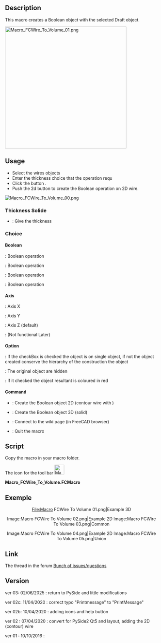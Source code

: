 <languages/>
<translate>
<!--T:1-->
{{Macro
|Name=Macro FCWire To Volume
|Icon=Macro_FCWire_To_Volume.png
|Description=Create a Boolean operation with the selected wires. Push the 2d button to create the Boolean operation on to 2D wire.
|Author=Mario52
|Version=0.03
|Date=2020/06/02
|FCVersion=0.19 and more
|Download=[https://www.freecadweb.org/wiki/images/f/f2/Macro_FCWire_To_Volume.png ToolBar Icon]
}}

==Description== <!--T:3-->

<!--T:37-->
This macro creates a Boolean object with the selected Draft object.

</translate>
[[File:Macro FCWire To Volume 01.png|400px]]
<translate>

==Usage== <!--T:4-->

<!--T:38-->
* Select the wires objects
* Enter the thickness choice that the operation requ
* Click the button {{KEY|Create}}.
* Push the 2d button to create the Boolean operation on 2D wire.

</translate>
[[File:Macro FCWire To Volume 00.png]]
<translate>

===Thickness Solide=== <!--T:5-->

<!--T:9-->
*{{SpinBox|SpinBox}} : Give the thickness

===Choice=== <!--T:10-->

====Boolean==== <!--T:11-->

<!--T:12-->
{{RadioButton|TRUE|Intersection}} : Boolean operation

<!--T:13-->
{{RadioButton|Substraction}} : Boolean operation

<!--T:14-->
{{RadioButton|Union}} : Boolean operation

<!--T:15-->
{{RadioButton|Xor}} : Boolean operation

====Axis==== <!--T:16-->

<!--T:17-->
{{RadioButton|X Axis}} : Axis X 

<!--T:18-->
{{RadioButton|Y Axis}} : Axis Y 

<!--T:19-->
{{RadioButton|TRUE|Z Axis}} : Axis Z (default)

<!--T:20-->
{{RadioButton|Direction}} : (Not functional Later)

====Option==== <!--T:21-->

<!--T:22-->
{{CheckBox|TRUE|Single object}} : If the checkBox is checked the object is on single object, if not the object created conserve the hierarchy of the construction the object 

<!--T:23-->
{{CheckBox|TRUE|Hidden}} : The original object are hidden

<!--T:24-->
{{CheckBox|Color}} : If it checked the object resultant is coloured in red

====Command==== <!--T:25-->

<!--T:26-->
*{{KEY|Create 2D}} : Create the Boolean object 2D (contour wire with {{Incode|Draft.makeShape2DView()}})

<!--T:27-->
*{{KEY|Create 3D}} : Create the Boolean object 3D (solid)

<!--T:28-->
*{{KEY|Help}} : Connect to the wiki page (in FreeCAD browser)

<!--T:29-->
*{{KEY|Quit}} : Quit the macro

==Script== <!--T:6-->

<!--T:39-->
Copy the macro in your macro folder. 

<!--T:7-->
The icon for the tool bar [[File:Macro FCWire To Volume.png|32px]]

</translate>

'''Macro_FCWire_To_Volume.FCMacro'''

{{MacroCode|code=
# -*- coding: utf-8 -*-
from __future__ import unicode_literals
#
"""
***************************************************************************
*   Copyright (c) <mario52> 2016 2017 2018 2019 2020 2021 2022 2023 2024  *
*   2025                                                                  *
*   This file is a supplement to the FreeCAD CAx development system.      *
*                                                                         *
*   This program is free software; you can redistribute it and/or modify  *
*   it under the terms of the GNU Lesser General Public License (LGPL)    *
*   as published by the Free Software Foundation; either version 2 of     *
*   the License, or (at your option) any later version.                   *
*   for detail see the LICENCE text file.                                 *
**                                                                       **
*   Use at your own risk. The author assumes no liability for data loss.  *
*              It is advised to backup your data frequently.              *
*             If you do not trust the software do not use it.             *
**                                                                       **
*   This software is distributed in the hope that it will be useful,      *
*   but WITHOUT ANY WARRANTY; without even the implied warranty of        *
*   MERCHANTABILITY or FITNESS FOR A PARTICULAR PURPOSE.  See the         *
*   GNU Library General Public License for more details.                  *
*                                                                         *
*   You should have received a copy of the GNU Library General Public     *
*   License along with this macro; if not, write to the Free Software     *
*   Foundation, Inc., 59 Temple Place, Suite 330, Boston, MA  02111-1307  *
*   USA                                                                   *
***************************************************************************
*           WARNING! All changes in this file will be lost and            *  
*                  may cause malfunction of the program                   *
***************************************************************************
"""
#Macro_FCWire_To_Volume 10/10/2016_01, 2020/04/08_02, 2020/04/10_2b, 2020/04/10_2c, 02/06/2025_03
#
#OS: Windows 10 (10.0)                           #OS: Windows 10 build 19045
#Word size of OS: 64-bit                         #Architecture: x86_64
#Word size of FreeCAD: 64-bit                    #Version: 1.1.0dev.41905 (Git)
#Version: 0.19.20311 (Git)                       #Build date: 2025/05/30 18:02:58
#Build type: Release                             #Build type: Release
#Branch: master                                  #Branch: main
#Hash: 915e551bbb7e3614bc804f1ae1f65027b5432b9f  #Hash: 239a05b242b9162fd7a5ab13dcfa86b097c5ad55
#Python version: 3.6.8                           #Python 3.11.12, Qt 6.8.3, Coin 4.0.3, Vtk 9.3.1, boost 1_86, Eigen3 3.4.0, PySide 6.8.3
#Qt version: 5.12.1                              #shiboken 6.8.3, xerces-c 3.2.5, IfcOpenShell 0.8.2, OCC 7.8.1
#Coin version: 4.0.0a                            #Locale: French/Mars (fr_MA)
#OCC version: 7.3.0                              #Navigation Style/Orbit Style/Rotation Mode: CAD/Trackball/Drag at cursor
#                                                #Stylesheet/Theme/QtStyle: unset/FreeCAD Classic/fusion
#                                                #Logical DPI/Physical DPI/Pixel Ratio: 96/99.0075/1
#
__title__   = u"Macro_FCWire_To_Volume"
__author__  = u"Mario52"
__url__     = u"https://wiki.freecadweb.org/Macro_FCWire_To_Volume"
__version__ = u"00.03"
__date__    = u"2025/06/02"    #YYYY/MM/DD

#if int(FreeCAD.Version()[1]) < 18:      # Version de FreeCAD
#    FreeCAD.Console.PrintMessage(u"This version " + __title__ + " rmu  work with the FreeCAD 0.18 or higher. " + "\n\n")

import PySide
try:
    from PySide import QtWidgets
    from PySide.QtWidgets import *
except Exception:
    None
from PySide import QtGui , QtCore
from PySide.QtGui import *
from PySide.QtCore import *
#
try:
    import webbrowser
except Exception:
    None

import Draft, Part, PartGui, FreeCADGui, FreeCAD
from FreeCAD import Base
import math
from math import sqrt, pi, sin, cos, asin

Gui = FreeCADGui
App = FreeCAD

global create2D ; create2D = 0
global ui       ; ui       = ""
global doc

try:
    _fromUtf8 = QtCore.QString.fromUtf8
except AttributeError:
    def _fromUtf8(s):
        return s

try:
    _encoding = QtGui.QApplication.UnicodeUTF8
    def _translate(context, text, disambig):
        return QtGui.QApplication.translate(context, text, disambig, _encoding)
except AttributeError:
    def _translate(context, text, disambig):
        return QtGui.QApplication.translate(context, text, disambig)

class Ui_MainWindow(object):

    def __init__(self ):
        self.window = MainWindow
        #self.path   = FreeCAD.ConfigGet(u"AppHomePath")
        self.path   = FreeCAD.ConfigGet(u"UserAppData")
        self.path   = self.path.replace(u"\\","/")

        self.thicknessValue  = 0.0
        self.thicknessX      = 0.0     # extrusion
        self.thicknessY      = 0.0     # extrusion
        self.thicknessZ      = 0.0     # extrusion
        self.thicknessD      = 0.0     # extrusion

    def setupUi(self, MainWindow):
        self.window = MainWindow
        MainWindow.setObjectName(_fromUtf8(u"__title__"))
        MainWindow.resize(300, 300)
#        MainWindow.setMinimumSize(QtCore.QSize(300, 200))
#        MainWindow.setMaximumSize(QtCore.QSize(300, 200))
        self.centralwidget = QWidget(MainWindow)

        self.groupBox0 = QGroupBox()
        self.groupBox_01 = QGroupBox()

        self.doubleSpinBox = QDoubleSpinBox()
        self.doubleSpinBox.setMinimum(0)
        self.doubleSpinBox.setMaximum(999999.999999)
        self.doubleSpinBox.setDecimals(3)
        self.doubleSpinBox.setValue(0.0)
        self.doubleSpinBox.setAlignment(QtCore.Qt.AlignCenter)
        self.doubleSpinBox.setSuffix(u" mm")
        self.doubleSpinBox.valueChanged.connect(self.on_doubleSpinBox) ###
        ####
        self.groupBox_02 = QGroupBox()

        self.GroupBox_Bool = QGroupBox()
        self.RB_Intersection = QRadioButton()
        self.RB_Intersection.setIcon(QtGui.QIcon.fromTheme(u"bool",QtGui.QIcon(u":/icons/Part_Common.svg")))
        self.RB_Intersection.setChecked(True)
        self.RB_Cut = QRadioButton()
        self.RB_Cut.setIcon(QtGui.QIcon.fromTheme(u"bool",QtGui.QIcon(u":/icons/Part_Cut.svg")))
        self.RB_Union = QRadioButton()
        self.RB_Union.setIcon(QtGui.QIcon.fromTheme(u"bool",QtGui.QIcon(u":/icons/Part_Fuse.svg")))
        self.RB_Xor = QRadioButton()
        self.RB_Xor.setIcon(QtGui.QIcon.fromTheme(u"bool",QtGui.QIcon(u":/icons/Part_XOR.svg")))
        ####
        self.groupBox_Axis = QGroupBox()
        self.RB_Axis_X = QRadioButton()
        self.RB_Axis_X.setIcon(QtGui.QIcon.fromTheme(u"axis",QtGui.QIcon(u":/icons/Std_CoordinateSystem.svg")))
        self.RB_Axis_Y = QRadioButton()
        self.RB_Axis_Y.setIcon(QtGui.QIcon.fromTheme(u"axis",QtGui.QIcon(u":/icons/Std_CoordinateSystem.svg")))
        self.RB_Axis_Z = QRadioButton()
        self.RB_Axis_Z.setChecked(True)
        self.RB_Axis_Z.setIcon(QtGui.QIcon.fromTheme(u"axis",QtGui.QIcon(u":/icons/Std_CoordinateSystem.svg")))
        self.RB_Axis_D = QRadioButton()
        self.RB_Axis_D.setEnabled(False)
        self.RB_Axis_D.setIcon(QtGui.QIcon.fromTheme(u"axis",QtGui.QIcon(u":/icons/Part_Line_Parametric.svg")))#Std_CoordinateSystem
        ####
        self.groupBox_03 = QGroupBox()
        self.checkBox_01 = QCheckBox()
        self.checkBox_01.setChecked(True)             #  # False
        self.checkBox_01.setIcon(QtGui.QIcon.fromTheme(u"part",QtGui.QIcon(u":/icons/Tree_Part.svg")))
        self.checkBox_01.clicked.connect(self.on_checkBox_01) ###

        self.CB_Create_2D_Visible = QCheckBox()
        self.CB_Create_2D_Visible.setChecked(True)    #    # False
        self.CB_Create_2D_Visible.clicked.connect(self.on_CB_Create_2D_Visible) ###
#        self.CB_Create_2D_Visible.setIcon(QtGui.QIcon.fromTheme(u"draft",QtGui.QIcon(u":/icons/dagViewVisible.svg")))#

        self.CB_Colorer = QCheckBox()
        self.CB_Colorer.setChecked(False)             # True   # 
        self.CB_Colorer.setIcon(QtGui.QIcon.fromTheme(u"part",QtGui.QIcon(u":/icons/colors.svg")))
        ####
        self.groupBox_04 = QGroupBox()
        self.PB_Create_2D = QPushButton()
        self.PB_Create_2D.clicked.connect(self.on_PB_Create_2D) ###
        self.PB_Create_2D.setIcon(QIcon(QApplication.style().standardIcon(QStyle.SP_DialogOkButton))) #
        self.PB_Create = QPushButton()
        self.PB_Create.clicked.connect(self.on_PB_Create) ###
        self.PB_Create.setIcon(QIcon(QApplication.style().standardIcon(QStyle.SP_DialogOkButton))) #
        self.PB_Help = QPushButton()
        self.PB_Help.clicked.connect(self.on_PB_Help) ###
        self.PB_Help.setIcon(QIcon(QApplication.style().standardIcon(QStyle.SP_MessageBoxQuestion))) #
        self.PB_Quit = QPushButton()
        self.PB_Quit.clicked.connect(self.on_PB_Quit) ###
        self.PB_Quit.setIcon(QIcon(QApplication.style().standardIcon(QStyle.SP_DialogCloseButton))) #

        ####gridLayout####
        self.gridLayout0 = QGridLayout(self.centralwidget)
        self.gridLayout0.setContentsMargins(10, 10, 10, 10)
        self.gridLayout0.addWidget(self.groupBox0, 0, 0, 1, 1)
        ####
        self.gridLayout = QGridLayout(self.groupBox0)
        self.gridLayout.setContentsMargins(10, 10, 10, 10)
        ####
        self.gridLayout_02 = QGridLayout(self.groupBox_01)
        self.gridLayout_02.setContentsMargins(10, 10, 10, 10)
        self.gridLayout_02.addWidget(self.doubleSpinBox, 0, 0, 1, 1)
        self.gridLayout.addWidget(self.groupBox_01, 0, 0, 1, 2)
        ####
        self.gridLayout_03 = QGridLayout(self.groupBox_02)
        self.gridLayout_03.setContentsMargins(10, 10, 10, 10)
        ####
        self.gridLayout_04 = QGridLayout(self.GroupBox_Bool)
        self.gridLayout_04.setContentsMargins(10, 10, 10, 10)
        self.gridLayout_04.addWidget(self.RB_Intersection, 0, 0, 1, 1)
        self.gridLayout_04.addWidget(self.RB_Cut, 1, 0, 1, 1)
        self.gridLayout_04.addWidget(self.RB_Union, 2, 0, 1, 1)
        self.gridLayout_04.addWidget(self.RB_Xor, 3, 0, 1, 1)
        self.gridLayout_03.addWidget(self.GroupBox_Bool, 0, 0, 1, 1)
        ####
        self.gridLayout_05 = QGridLayout(self.groupBox_Axis)
        self.gridLayout_05.setContentsMargins(10, 10, 10, 10)
        self.gridLayout_05.addWidget(self.RB_Axis_X, 0, 0, 1, 1)
        self.gridLayout_05.addWidget(self.RB_Axis_Y, 1, 0, 1, 1)
        self.gridLayout_05.addWidget(self.RB_Axis_Z, 2, 0, 1, 1)
        self.gridLayout_05.addWidget(self.RB_Axis_D, 3, 0, 1, 1)
        self.gridLayout_03.addWidget(self.groupBox_Axis, 0, 1, 1, 1)
        self.gridLayout.addWidget(self.groupBox_02, 1, 0, 1, 2)
        ####
        self.gridLayout_06 = QGridLayout(self.groupBox_03)
        self.gridLayout_06.setContentsMargins(10, 10, 10, 10)
        self.gridLayout_06.addWidget(self.checkBox_01, 0, 0, 1, 1)
        self.gridLayout_06.addWidget(self.CB_Create_2D_Visible, 0, 1, 1, 1)
        self.gridLayout_06.addWidget(self.CB_Colorer, 0, 2, 1, 1)
        self.gridLayout.addWidget(self.groupBox_03, 2, 0, 1, 2)
        ####
        self.gridLayout_07 = QGridLayout(self.groupBox_04)
        self.gridLayout_07.setContentsMargins(10, 10, 10, 10)
        self.gridLayout_07.addWidget(self.PB_Create_2D, 0, 0, 1, 1)
        self.gridLayout_07.addWidget(self.PB_Create, 0, 1, 1, 1)
        self.gridLayout_07.addWidget(self.PB_Help, 1, 0, 1, 1)
        self.gridLayout_07.addWidget(self.PB_Quit, 1, 1, 1, 1)
        self.gridLayout.addWidget(self.groupBox_04, 3, 0, 1, 2)
        ####gridLayout####

        MainWindow.setCentralWidget(self.centralwidget)
        self.retranslateUi(MainWindow)
        QtCore.QMetaObject.connectSlotsByName(MainWindow)

    def retranslateUi(self, MainWindow):
        _translate = QtCore.QCoreApplication.translate
        MainWindow.setWindowTitle(u"FCWire To Volume")#
        MainWindow.setWindowFlags(QtCore.Qt.WindowStaysOnTopHint)        # PySide cette fonction met la fenetre en avant

        self.groupBox0.setTitle(_translate(u"MainWindow", __title__ + " " + "Ver : " + __version__ + " : " + __date__) + " rmu") #
        self.groupBox_01.setTitle(_translate(u"MainWindow", "Thickness Solide"))
        self.groupBox_02.setTitle(_translate(u"MainWindow", "Choice"))

        self.GroupBox_Bool.setTitle(_translate(u"MainWindow", "Boolean"))
        self.RB_Intersection.setText(_translate(u"MainWindow", "Intersection"))
        self.RB_Cut.setText(_translate(u"MainWindow", "Substraction"))
        self.RB_Union.setText(_translate(u"MainWindow", "Union"))
        self.RB_Xor.setText(_translate(u"MainWindow", "Xor"))

        self.groupBox_Axis.setTitle(_translate(u"MainWindow", "Axis"))
        self.RB_Axis_X.setText(_translate(u"MainWindow", "X Axis"))
        self.RB_Axis_X.setToolTip(_translate(u"MainWindow", "Plane YZ extrude direction X"))
        self.RB_Axis_Y.setText(_translate(u"MainWindow", "Y Axis"))
        self.RB_Axis_Y.setToolTip(_translate(u"MainWindow", "Plane XZ extrude direction Y"))
        self.RB_Axis_Z.setText(_translate(u"MainWindow", "Z Axis"))
        self.RB_Axis_Z.setToolTip(_translate(u"MainWindow", "Plane XY extrude direction Z"))
        self.RB_Axis_D.setText(_translate(u"MainWindow", "Direction"))
        self.RB_Axis_D.setToolTip(_translate(u"MainWindow", "Extrude direction (for later)"))

        self.groupBox_03.setTitle(_translate(u"MainWindow", "Option"))
        self.checkBox_01.setText(_translate(u"MainWindow", "Single object"))
        self.checkBox_01.setToolTip(_translate(u"MainWindow", "Check this checkBox"+"\n"+
                                               "for create single object"))
        self.CB_Create_2D_Visible.setText(_translate(u"MainWindow", "Hidden"))
        self.CB_Create_2D_Visible.setToolTip(_translate(u"MainWindow", "The object used are Hidden"))
        self.CB_Colorer.setText(_translate(u"MainWindow", "Color"))
        self.CB_Colorer.setToolTip(_translate(u"MainWindow", "If is checked the result is colored in red"))
        self.groupBox_04.setTitle(_translate(u"MainWindow", "Command"))
        self.PB_Create_2D.setText(_translate(u"MainWindow", "Create 2D"))
        self.PB_Create_2D.setToolTip(_translate(u"MainWindow", "This button Create 2D object (Draft.makeShape2DView)" + "\n" +
                                                u"The projection is make in the Z axis" + "\n" +
                                                u"The selection order is decisive for the desired result (Substraction)"))
        self.PB_Create.setText(_translate(u"MainWindow", "Create 3D"))
        self.PB_Create.setToolTip(_translate(u"MainWindow", "Create the object 3D" + "\n" +
                                             u"The selection order is decisive for the desired result (Substraction)"))
        self.PB_Help.setText(_translate(u"MainWindow", "Help"))
        self.PB_Help.setToolTip(_translate(u"MainWindow", "Display the wiki page in the FreeCAD browser"))
        self.PB_Quit.setText(_translate(u"MainWindow", "Quit"))
        self.PB_Quit.setToolTip(_translate(u"MainWindow", "Quit Wire to volume, Salut"))


    def on_doubleSpinBox(self,value):
        self.thicknessValue = value
        self.doubleSpinBox.setStyleSheet(u"QDoubleSpinBox {QPalette.Base}")
        self.PB_Create_2D.setStyleSheet(u"QPushButton {QPalette.Base}")
        self.PB_Create.setStyleSheet(u"QPushButton {QPalette.Base}")

    def on_checkBox_01(self):
        if self.checkBox_01.isChecked():
            self.checkBox_01.setIcon(QtGui.QIcon.fromTheme(u"part",QtGui.QIcon(u":/icons/Tree_Part.svg")))
            self.checkBox_01.setText(u"Single object")
        else:
            self.checkBox_01.setIcon(QtGui.QIcon.fromTheme(u"part",QtGui.QIcon(u":/icons/sel-instance.svg")))
            self.checkBox_01.setText(u"Objects")

    def on_CB_Create_2D_Visible(self):
        if self.CB_Create_2D_Visible.isChecked():
#            self.CB_Create_2D_Visible.setIcon(QtGui.QIcon.fromTheme(u"draft",QtGui.QIcon(u":/icons/dagViewVisible.svg")))#
            self.CB_Create_2D_Visible.setIcon(QtGui.QIcon.fromTheme(u"part",QtGui.QIcon(u"")))
            self.CB_Create_2D_Visible.setText(u"Hidden")
        else:
            self.CB_Create_2D_Visible.setIcon(QtGui.QIcon.fromTheme(u"part",QtGui.QIcon(u":/icons/dagViewVisible.svg")))
            self.CB_Create_2D_Visible.setText(u"Visible")

    def on_PB_Create_2D(self):
        global create2D
        global ui

        sel = FreeCADGui.Selection.getSelection()
        self.PB_Create_2D.setStyleSheet(u"QPushButton {QPalette.Base}")
        self.PB_Create.setStyleSheet(u"QPushButton {QPalette.Base}")
        if len(sel) < 2:
            create2D = 0
            self.PB_Create_2D.setStyleSheet(u"QPushButton {background-color: white;\n"
                                            u"border:2px solid rgb(239, 41, 41);}")  # bord white and red
        else:
            create2D = 1
            self.thicknessValue = 1.0
            self.doubleSpinBox.setValue(self.thicknessValue)
            self.RB_Axis_Z.setChecked(True)
            ui.on_PB_Create()

    def on_PB_Create(self):
        global create2D
        global doc

        #if self.thicknessValue == 0:
        #    self.thicknessValue = 1.0
        #    self.doubleSpinBox.setValue(self.thicknessValue)

        selectionObjects = FreeCADGui.Selection.getSelection()
        # setStyleSheet(u"QPushButton {background-color: QPalette.Base}") #red
        self.doubleSpinBox.setStyleSheet(u"QDoubleSpinBox {QPalette.Base}")
        self.PB_Create_2D.setStyleSheet(u"QPushButton {QPalette.Base}")
        self.PB_Create.setStyleSheet(u"QPushButton {QPalette.Base}")
        noface = 0
        ####
        if create2D > 0:
            lab00 = selectionObjects[0].Label
            lab01 = selectionObjects[1].Label
            boolChoice = ""
            if self.RB_Intersection.isChecked():
                boolChoice = "Comm"
            elif self.RB_Cut.isChecked():
                boolChoice = "Subs"
            elif self.RB_Union.isChecked():
                boolChoice = "Unio"
            elif self.RB_Xor.isChecked():
                boolChoice = "Diff"

            if self.checkBox_01.isChecked():
                None
            else:
                FCSpring = FreeCAD.ActiveDocument.addObject(u"App::DocumentObjectGroup","Wire2D_" + lab00 + "_" + boolChoice + "_" +lab01)
        ####
        try:
            selectedEdge = FreeCADGui.Selection.getSelectionEx()[0].SubObjects[0] # select one element SubObjects
            if str(selectedEdge)[1:5] == "Face":
                noface = 1
        except Exception:
            None

        selectionDuplicate  = []
        del selectionDuplicate[:]
        p  = []
        del p[:]
        
        try:
            ###########
            self.thicknessX = 0.0
            self.thicknessY = 0.0
            self.thicknessZ = 0.0
    #        self.thicknessD = 0.0

            if self.RB_Axis_X.isChecked():
                self.thicknessX = self.thicknessValue
            if self.RB_Axis_Y.isChecked():
                self.thicknessY = self.thicknessValue
            if self.RB_Axis_Z.isChecked():
                self.thicknessZ = self.thicknessValue
#            if self.RB_Axis_D.isChecked():
#                ##https://forum.freecadweb.org/viewtopic.php?p=199228
#                ##Shape2View in Makro
#                #import FreeCAD,Draft
#                #import pivy
#                #from pivy import coin
#                #App = FreeCAD
#                #
#                #cam=Gui.ActiveDocument.ActiveView.getCameraNode()
#                #rotation = cam.orientation.getValue().multVec(coin.SbVec3f(0,0,1)).getValue()
#                #print( rotation)
#                #
#                #sel = FreeCADGui.Selection.getSelection()	# objects selected
#                #Draft.makeShape2DView(sel[0],FreeCAD.Vector(rotation))
#                #
#                #App.ActiveDocument.recompute()
#                #self.thicknessD = self.thicknessValue
            ###########

            if (len(selectionObjects) >= 2) and (noface == 0) and (self.thicknessX + self.thicknessY + self.thicknessZ != 0.0):
                FreeCAD.ActiveDocument.openTransaction(u"Macro_FCWire_To_Volume")    # memorise les actions (avec annuler restore)
                for i in selectionObjects:            # duplicate object
                    Part.show(i.Shape.copy())
                    sD = doc.ActiveObject
                    sD.Label = i.Name
                    selectionDuplicate.append(sD)

                for i in (selectionDuplicate):        # extrude object
                    a = Draft.extrude(i,Base.Vector(self.thicknessX,self.thicknessY,self.thicknessZ))    # axis extrude X Y Z
                    a.Solid = True
                    p.append(a)

                if self.RB_Intersection.isChecked():
                    name = "Common_" + selectionDuplicate[0].Label         ## create Common_
                    tx = doc.addObject(u"Part::MultiCommon",name)
                    tx.Shapes = p
                    doc.recompute()
                    if self.checkBox_01.isChecked():
                        Part.show(tx.Shape)
                        singleO = App.ActiveDocument.ActiveObject
                        singleO.Label = name
                        doc.removeObject(tx.Name)
                        for i in range(len(selectionDuplicate)):
                            doc.removeObject(selectionDuplicate[i].Name)
                            doc.removeObject(p[i].Name)
                    if self.CB_Colorer.isChecked():
                        FreeCADGui.ActiveDocument.ActiveObject.ShapeColor = (1.0,0.0,0.0)
                    App.Console.PrintMessage(u"RB_Intersection ")

                elif self.RB_Cut.isChecked():
                    name = str(u"Cut_" + selectionDuplicate[0].Label)       ## create Cut_
                    tx = doc.addObject(u"Part::Cut",name)
                    tx.Base = p[0]
                    tx.Tool = p[1]
                    doc.recompute()
                    if self.checkBox_01.isChecked():
                        Part.show(tx.Shape)
                        singleO = App.ActiveDocument.ActiveObject
                        singleO.Label = name
                        doc.removeObject(tx.Name)
                        for i in range(len(selectionDuplicate)):
                            doc.removeObject(selectionDuplicate[i].Name)
                            doc.removeObject(p[i].Name)
                    if self.CB_Colorer.isChecked():
                        FreeCADGui.ActiveDocument.ActiveObject.ShapeColor = (1.0,0.0,0.0)
                    App.Console.PrintMessage(u"RB_Cut ")

                elif self.RB_Union.isChecked():
                    name = str(u"Fusion_" + selectionDuplicate[0].Label)    ## create Fusion_
                    tx = doc.addObject(u"Part::MultiFuse",name)
                    tx.Shapes = p
                    doc.recompute()
                    if self.checkBox_01.isChecked():
                        Part.show(tx.Shape)
                        singleO = App.ActiveDocument.ActiveObject
                        singleO.Label = name
                        doc.removeObject(tx.Name)
                        for i in range(len(selectionDuplicate)):
                            doc.removeObject(selectionDuplicate[i].Name)
                            doc.removeObject(p[i].Name)
                    if self.CB_Colorer.isChecked():
                        FreeCADGui.ActiveDocument.ActiveObject.ShapeColor = (1.0,0.0,0.0)
                    App.Console.PrintMessage(u"RB_Union")

                elif self.RB_Xor.isChecked():
                    name = "CommonD_" + selectionDuplicate[0].Label        ##
                    commun = doc.addObject(u"Part::MultiCommon",name)
                    commun.Shapes = p
                    name = str(u"FusionD_" + selectionDuplicate[0].Label)   ##
                    fusion = doc.addObject(u"Part::MultiFuse",name)
                    fusion.Shapes = p
                    name = str(u"Difference_" + selectionDuplicate[0].Label)## create Difference_
                    difference = doc.addObject(u"Part::Cut",name)
                    difference.Base = fusion
                    difference.Tool = commun
                    doc.recompute()
                    if self.checkBox_01.isChecked():
                        Part.show(difference.Shape)
                        singleO = App.ActiveDocument.ActiveObject
                        singleO.Label = name
                        doc.removeObject(commun.Name)
                        doc.removeObject(fusion.Name)
                        doc.removeObject(difference.Name)
                        for i in range(len(selectionDuplicate)):
                            doc.removeObject(selectionDuplicate[i].Name)
                            doc.removeObject(p[i].Name)
                    if self.CB_Colorer.isChecked():
                        FreeCADGui.ActiveDocument.ActiveObject.ShapeColor = (1.0,0.0,0.0)
                    App.Console.PrintMessage(u"RB_Xor ")

                doc.recompute()
                App.Console.PrintMessage(str(self.thicknessX)+" "+str(self.thicknessY)+" "+str(self.thicknessZ) + "\n")
            else:
                if (self.thicknessX + self.thicknessY + self.thicknessZ == 0.0):
                    App.Console.PrintError(u"Thickness = 0" + "\n")
                    self.doubleSpinBox.setStyleSheet(u"QDoubleSpinBox {background-color: white;\n"
                                                     u"border:2px solid rgb(239, 41, 41);}")  # bord white and red
                else:
                    App.Console.PrintError(u"Not for Face" + "\n")

            #### section 2D
            if create2D > 0:
                FreeCAD.ActiveDocument.openTransaction(u"Macro_FCWire_To_Volume")    # memorise les actions (avec annuler restore)
                objSolid = App.ActiveDocument.getObject(FreeCAD.ActiveDocument.ActiveObject.Name)
                objSolid.Label = "objSolid"

                object2D = Draft.makeShape2DView(objSolid)
                object2D.Label = "object2D"
                FreeCAD.ActiveDocument.recompute()

                Gui.Selection.clearSelection()
                Gui.Selection.addSelection(object2D)

                if self.CB_Create_2D_Visible.isChecked():
                    FreeCADGui.ActiveDocument.getObject(objSolid.Name).Visibility = False
                else:
                    FreeCADGui.ActiveDocument.getObject(objSolid.Name).ShapeColor = (1.0,0.0,0.0)
                    FreeCADGui.ActiveDocument.getObject(objSolid.Name).Transparency = 80

                if self.CB_Colorer.isChecked():
                    FreeCADGui.ActiveDocument.getObject(object2D.Name).LineColor = (1.0,0.0,0.0)

                ##### bon ordre pour effacer
                if self.checkBox_01.isChecked():
                    Part.show(object2D.Shape.copy())
                    if self.CB_Colorer.isChecked():
                        FreeCADGui.ActiveDocument.ActiveObject.LineColor = (1.0,0.0,0.0)
                    App.ActiveDocument.ActiveObject.Label = (u"Wire2D_" + lab00 + "_" + boolChoice + "_" +lab01)
                    doc.removeObject(object2D.Name)
                    doc.removeObject(objSolid.Name)
                else:
                    FCSpring.addObject(objSolid)
                    FCSpring.addObject(object2D)

            if self.CB_Create_2D_Visible.isChecked():
                FreeCADGui.ActiveDocument.getObject(selectionObjects[0].Name).Visibility = False
                FreeCADGui.ActiveDocument.getObject(selectionObjects[1].Name).Visibility = False
            #### section 2D

            create2D = 0
            FreeCAD.ActiveDocument.recompute()
        except Exception:
            print( "Wrong selection or operation")
            self.PB_Create.setStyleSheet(u"QPushButton {background-color: white;\n"
                                         u"border:2px solid rgb(239, 41, 41);}")  # bord white and red

    def on_PB_Help(self): # 
        try:
            webbrowser.open(u"https://wiki.freecadweb.org/Macro_FCWire_To_Volume")
            App.Console.PrintMessage(u"https://wiki.freecadweb.org/Macro_FCWire_To_Volume" + "\n")
        except Exception:
            self.on_PB_Help.setStyleSheet(u"QPushButton {border-width: 2px; border-style: solid; border-color: red}") #red
            self.on_PB_Help.setText(u"Not access")

    def on_PB_Quit(self):                        # Quit
        App.Console.PrintMessage(u"Fin FCWire To Volume " + "\n")
        self.window.hide()

    ####

doc = FreeCAD.ActiveDocument
if doc == None:
    doc = FreeCAD.newDocument()

MainWindow = QMainWindow()
ui = Ui_MainWindow()
ui.setupUi(MainWindow)
MainWindow.show()

}}
<translate>

==Exemple== <!--T:30-->

<!--T:40-->
<center>
<gallery widths="300" heights="280">
File:Macro FCWire To Volume 01.png|Example 3D
</gallery>
</center>

<!--T:41-->
<center>
<gallery widths="300" heights="280">
Image:Macro FCWire To Volume 02.png|Example 2D
Image:Macro FCWire To Volume 03.png|Common
</gallery>
</center>

<!--T:42-->
<center>
<gallery widths="300" heights="280">
Image:Macro FCWire To Volume 04.png|Example 2D
Image:Macro FCWire To Volume 05.png|Union
</gallery>
</center>

==Link== <!--T:8-->

<!--T:31-->
The thread in the forum [http://forum.freecadweb.org/viewtopic.php?f=3&t=16570&start=50 Bunch of issues/questions]

==Version== <!--T:32-->

<!--T:43-->
ver 03: 02/06/2025 : return to PySide and little modifications

<!--T:36-->
ver 02c: 11/04/2020 : correct typo "Printmessage" to "PrintMessage"

<!--T:33-->
ver 02b: 10/04/2020 : adding icons and help button

<!--T:34-->
ver 02 : 07/04/2020 : convert for PySide2 Qt5 and layout, adding the 2D (contour) wire

<!--T:35-->
ver 01 : 10/10/2016 : 

</translate>